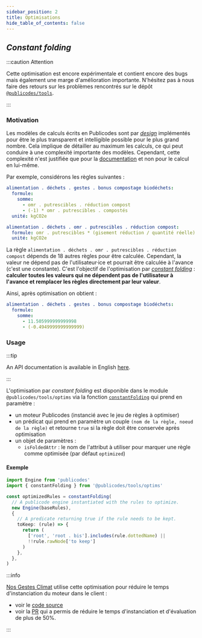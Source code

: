 ```yaml
---
sidebar_position: 2
title: Optimisations
hide_table_of_contents: false
---
```


## _Constant folding_

:::caution Attention

Cette optimisation est encore expérimentale et contient encore des bugs mais
également une marge d'amélioration importante. N'hésitez pas à nous faire des
retours sur les problèmes rencontrés sur le dépôt
[`@publicodes/tools`](https://github.com/publicodes/tools/issues).

:::

### Motivation

Les modèles de calculs écrits en Publicodes sont par
[_design_](../pourquoi-publicodes/standard-modeles-ouverts#document%C3%A9s-sourc%C3%A9s)
implémentés pour être le plus transparent et intelligible possible pour le plus
grand nombre.
Cela implique de détailler au maximum les calculs, ce qui peut conduire à une
complexité importante des modèles. Cependant, cette complexité n'est justifiée
que pour la [documentation](../api/react-ui) et non pour le calcul en lui-même.

Par exemple, considérons les règles suivantes :

```yaml title="nosgestesclimat/data/alimentation/déchets.publicodes"
alimentation . déchets . gestes . bonus compostage biodéchets:
  formule:
    somme:
      - omr . putrescibles . réduction compost
      - (-1) * omr . putrescibles . compostés
  unité: kgCO2e

alimentation . déchets . omr . putrescibles . réduction compost:
  formule: omr . putrescibles * (gisement réduction / quantité réelle)
  unité: kgCO2e
```

La règle `alimentation . déchets . omr . putrescibles . réduction compost`
dépends de 18 autres règles pour être calculée. Cependant, la valeur ne dépend
pas de l'utilisateur·ice et pourrait être calculée à l'avance (c'est une constante).
C'est l'objectif de l'optimisation par [_constant
folding_](https://en.wikipedia.org/wiki/Constant_folding) : **calculer toutes les
valeurs qui ne dépendent pas de l'utilisateur à l'avance et remplacer les règles
directement par leur valeur**.

Ainsi, après optimisation on obtient :

```yaml
alimentation . déchets . gestes . bonus compostage biodéchets:
  formule:
    somme:
      - 11.505999999999998
      - (-0.4949999999999999)
```

### Usage

:::tip

An API documentation is available in English [here](https://publicodes.github.io/tools/modules/optims.html).

:::

L'optimisation par _constant folding_ est disponible dans le module
`@publicodes/tools/optims` via la fonction
[`constantFolding`](https://publicodes.github.io/tools/functions/optims.constantFolding.html)
qui prend en paramètre :

- un moteur Publicodes (instancié avec le jeu de règles à optimiser)
- un prédicat qui prend en paramètre un couple `(nom de la règle, noeud de la
  règle)` et retourne `true` si la règle doit être conservée après optimisation
- un objet de paramètres :
  - `isFoldedAttr` : le nom de l'attribut à utiliser pour marquer une règle
    comme optimisée (par défaut `optimized`)

#### Exemple

```typescript
import Engine from 'publicodes'
import { constantFolding } from '@publicodes/tools/optims'

const optimizedRules = constantFolding(
  // A publicode engine instantiated with the rules to optimize.
  new Engine(baseRules),
  {
    // A predicate returning true if the rule needs to be kept.
    toKeep: (rule) => {
      return (
        ['root', 'root . bis'].includes(rule.dottedName) ||
        !!rule.rawNode['to keep']
      )
    },
  },
)
```

:::info

[Nos Gestes Climat](https://nosgestesclimat.fr) utilise cette optimisation pour
réduire le temps d'instanciation du moteur dans le client :

- voir le [code
  source](https://github.com/incubateur-ademe/nosgestesclimat/blob/59b02d4576851bd4d7688a52ea3f54e6a0156840/scripts/modelOptim.mjs#L12-L45)
- voir la [PR](https://github.com/incubateur-ademe/nosgestesclimat/pull/1697)
  qui a permis de réduire le temps d'instanciation et d'évaluation de plus de
  50%.

:::

